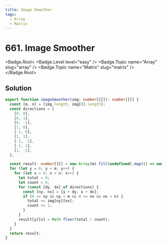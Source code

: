 ```yaml
---
title: Image Smoother
tags:
  - Array
  - Matrix
---
```


# 661. Image Smoother

<Badge.Root>
  <Badge.Level level="easy" />
  <Badge.Topic name="Array" slug="array" />
  <Badge.Topic name="Matrix" slug="matrix" />
</Badge.Root>

## Solution

```typescript filename="solution.ts" copy
export function imageSmoother(img: number[][]): number[][] {
  const [m, n] = [img.length, img[0].length];
  const directions = [
    [0, 0],
    [0, 1],
    [0, -1],
    [1, 0],
    [-1, 0],
    [1, 1],
    [-1, -1],
    [-1, 1],
    [1, -1],
  ];

  const result: number[][] = new Array(m).fill(undefined).map(() => new Array(n).fill(0));
  for (let y = 0; y < m; y++) {
    for (let x = 0; x < n; x++) {
      let total = 0;
      let count = 0;
      for (const [dy, dx] of directions) {
        const [ny, nx] = [y + dy, x + dx];
        if (0 <= ny && ny < m && 0 <= nx && nx < n) {
          total += img[ny][nx];
          count += 1;
        }
      }
      result[y][x] = Math.floor(total / count);
    }
  }
  return result;
}
```

<ProblemLink
  codingSite="leetcode"
  href="https://leetcode.com/problems/image-smoother"
  title="Image Smoother"
/>
